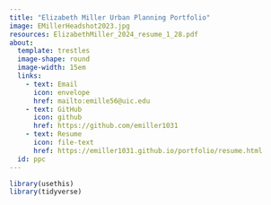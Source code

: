 ```yaml
---
title: "Elizabeth Miller Urban Planning Portfolio"
image: EMillerHeadshot2023.jpg
resources: ElizabethMiller_2024_resume_1_28.pdf
about:
  template: trestles
  image-shape: round
  image-width: 15em
  links:
    - text: Email
      icon: envelope
      href: mailto:emille56@uic.edu
    - text: GitHub
      icon: github
      href: https://github.com/emiller1031
    - text: Resume
      icon: file-text
      href: https://emiller1031.github.io/portfolio/resume.html
  id: ppc
---
```


```r
library(usethis)
library(tidyverse)

```
